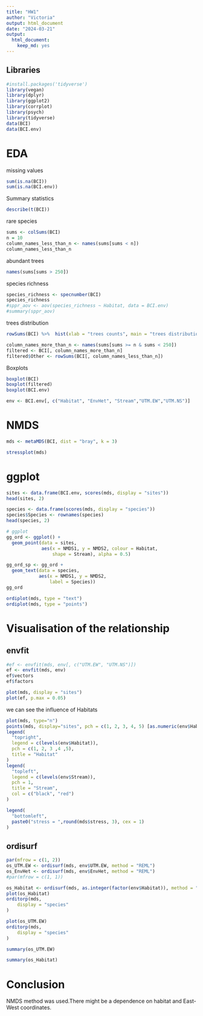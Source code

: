 ---
title: "HW1"
author: "Victoria"
output: html_document
date: "2024-03-21"
output:
  html_document:
    keep_md: yes
---

## Libraries

```{r}
#install.packages('tidyverse')
library(vegan)
library(dplyr)
library(ggplot2)
library(corrplot)
library(psych)
library(tidyverse)
data(BCI)
data(BCI.env)
```
# EDA

missing values
```{r}
sum(is.na(BCI))
sum(is.na(BCI.env))
```
Summary statistics
```{r}
describe(t(BCI))
```
rare species
```{r}
sums <- colSums(BCI)
n = 10
column_names_less_than_n <- names(sums[sums < n])
column_names_less_than_n
```

abundant trees
```{r}
names(sums[sums > 250])
```
species richness
```{r}
species_richness <- specnumber(BCI)
species_richness
#sppr_aov <- aov(species_richness ~ Habitat, data = BCI.env)
#summary(sppr_aov)
```
trees distribution
```{r}
rowSums(BCI) %>%  hist(xlab = "trees counts", main = "trees distribution")
```

```{r}
column_names_more_than_n <- names(sums[sums >= n & sums < 250])
filtered <- BCI[, column_names_more_than_n]
filtered$Other <- rowSums(BCI[, column_names_less_than_n])
```

Boxplots

```{r}
boxplot(BCI)
boxplot(filtered)
boxplot(BCI.env)
```

```{r}
env <- BCI.env[, c("Habitat", "EnvHet", "Stream","UTM.EW","UTM.NS")]
```

# NMDS
```{r}
mds <- metaMDS(BCI, dist = "bray", k = 3)
```


```{r}
stressplot(mds)
```
# ggplot

```{r}
sites <- data.frame(BCI.env, scores(mds, display = "sites"))
head(sites, 2)
```
```{r}
species <- data.frame(scores(mds, display = "species"))
species$Species <- rownames(species)
head(species, 2)
```

```{r}
# ggplot
gg_ord <- ggplot() +
  geom_point(data = sites, 
             aes(x = NMDS1, y = NMDS2, colour = Habitat, 
                 shape = Stream), alpha = 0.5)

gg_ord_sp <- gg_ord +
  geom_text(data = species, 
            aes(x = NMDS1, y = NMDS2, 
                label = Species))
gg_ord
```
```{r}
ordiplot(mds, type = "text")
ordiplot(mds, type = "points")
```



# Visualisation of the relationship

## envfit

```{r , echo=FALSE}
#ef <- envfit(mds, env[, c("UTM.EW", "UTM.NS")])
ef <- envfit(mds, env)
ef$vectors
ef$factors
```
```{r}
plot(mds, display = "sites")
plot(ef, p.max = 0.05)
```
we can see the influence of Habitats

```{r}
plot(mds, type="n")
points(mds, display="sites", pch = c(1, 2, 3, 4, 5) [as.numeric(env$Habitat)],col = c("black", "red") [as.numeric(env$Stream)])
legend(
  "topright",
  legend = c(levels(env$Habitat)),
  pch = c(1, 2, 3 ,4 ,5),
  title = "Habitat"
)
legend(
  "topleft",
  legend = c(levels(env$Stream)),
  pch = 1,
  title = "Stream",
  col = c("black", "red")
)

legend(
  "bottomleft",
  paste0("stress = ",round(mds$stress, 3), cex = 1)
)
```


## ordisurf

```{r}
par(mfrow = c(1, 2))
os_UTM.EW <- ordisurf(mds, env$UTM.EW, method = "REML")
os_EnvHet <- ordisurf(mds, env$EnvHet, method = "REML")
#par(mfrow = c(1, 1))
```
```{r}
os_Habitat <- ordisurf(mds, as.integer(factor(env$Habitat)), method = "REML", plot = FALSE)
plot(os_Habitat)
orditorp(mds,
    display = "species"
)

plot(os_UTM.EW)
orditorp(mds,
    display = "species"
)
```

```{r}
summary(os_UTM.EW)

summary(os_Habitat)
```
# Conclusion

NMDS method was used.There might be a dependence on habitat and East-West coordinates.


